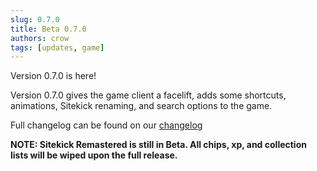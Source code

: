 ```yaml
---
slug: 0.7.0
title: Beta 0.7.0
authors: crow
tags: [updates, game]
---
```


Version 0.7.0 is here!
<!-- truncate -->
Version 0.7.0 gives the game client a facelift, adds some shortcuts, animations, Sitekick renaming, and search options to the game.

Full changelog can be found on our [changelog](/change-log)

**NOTE: Sitekick Remastered is still in Beta. All chips, xp, and collection lists will be wiped upon the full release.**